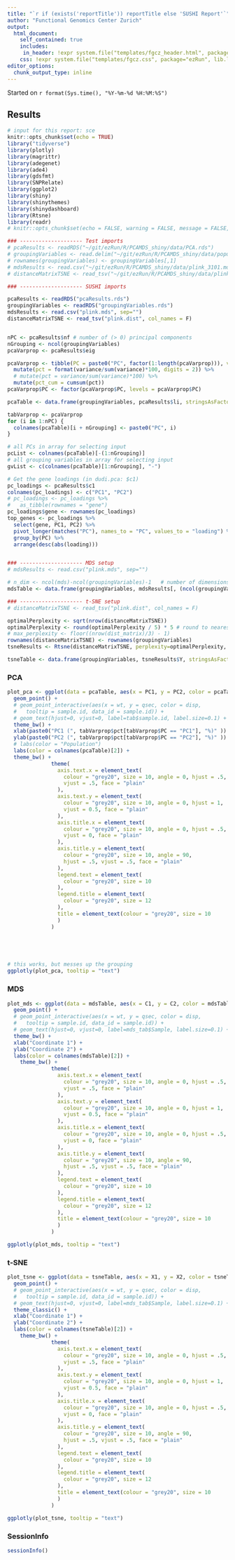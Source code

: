 ```yaml
---
title: "`r if (exists('reportTitle')) reportTitle else 'SUSHI Report'`"
author: "Functional Genomics Center Zurich"
output: 
  html_document:
    self_contained: true
    includes:
     in_header: !expr system.file("templates/fgcz_header.html", package="ezRun", lib.loc=.libPaths())
    css: !expr system.file("templates/fgcz.css", package="ezRun", lib.loc=.libPaths())
editor_options: 
  chunk_output_type: inline
---
```


Started on `r format(Sys.time(), "%Y-%m-%d %H:%M:%S")`

## Results {.tabset}

```r
# input for this report: sce
knitr::opts_chunk$set(echo = TRUE)
library("tidyverse")
library(plotly)
library(magrittr)
library(adegenet)
library(ade4)
library(gdsfmt)
library(SNPRelate)
library(ggplot2)
library(shiny)
library(shinythemes)
library(shinydashboard)
library(Rtsne)
library(readr)
# knitr::opts_chunk$set(echo = FALSE, warning = FALSE, message = FALSE, knitr.table.format = "html")

### -------------------- Test imports
# pcaResults <- readRDS("~/git/ezRun/R/PCAMDS_shiny/data/PCA.rds")
# groupingVariables <- read.delim("~/git/ezRun/R/PCAMDS_shiny/data/populations.txt")
# rownames(groupingVariables) <- groupingVariables[,1]
# mdsResults <- read.csv("~/git/ezRun/R/PCAMDS_shiny/data/plink_3101.mds", sep="")
# distanceMatrixTSNE <- read_tsv("~/git/ezRun/R/PCAMDS_shiny/data/plink_3101.dist", col_names = F)

### -------------------- SUSHI imports

pcaResults <- readRDS("pcaResults.rds")
groupingVariables <- readRDS("groupingVariables.rds")
mdsResults <- read.csv("plink.mds", sep="")
distanceMatrixTSNE <- read_tsv("plink.dist", col_names = F)


nPC <- pcaResults$nf # number of (> 0) principal components
nGrouping <- ncol(groupingVariables)
pcaVarprop <- pcaResults$eig

pcaVarprop <- tibble(PC = paste0("PC", factor(1:length(pcaVarprop))), variance = pcaVarprop) %>% 
  mutate(pct = format(variance/sum(variance)*100, digits = 2)) %>%
  # mutate(pct = variance/sum(variance)*100) %>% 
  mutate(pct_cum = cumsum(pct))
pcaVarprop$PC <- factor(pcaVarprop$PC, levels = pcaVarprop$PC)

pcaTable <- data.frame(groupingVariables, pcaResults$li, stringsAsFactors = FALSE, row.names = rownames(groupingVariables))

tabVarprop <- pcaVarprop
for (i in 1:nPC) {
  colnames(pcaTable)[i + nGrouping] <- paste0("PC", i)
}

# all PCs in array for selecting input
pcList <- colnames(pcaTable)[-(1:nGrouping)]
# all grouping variables in array for selecting input
gvList <- c(colnames(pcaTable)[1:nGrouping], "-")

# Get the gene loadings (in dudi.pca: $c1)
pc_loadings <- pcaResults$c1
colnames(pc_loadings) <- c("PC1", "PC2") 
# pc_loadings <- pc_loadings %>% 
#   as_tibble(rownames = "gene")
pc_loadings$gene <- rownames(pc_loadings)
top_genes <- pc_loadings %>% 
  select(gene, PC1, PC2) %>%
  pivot_longer(matches("PC"), names_to = "PC", values_to = "loading") %>% 
  group_by(PC) %>% 
  arrange(desc(abs(loading)))


### -------------------- MDS setup
# mdsResults <- read.csv("plink.mds", sep="")

# n_dim <- ncol(mds)-ncol(groupingVariables)-1   # number of dimensions kept in mds
mdsTable <- data.frame(groupingVariables, mdsResults[, (ncol(groupingVariables)+2):ncol(mdsResults)], stringsAsFactors = FALSE, row.names = rownames(groupingVariables))

### -------------------- t-SNE setup
# distanceMatrixTSNE <- read_tsv("plink.dist", col_names = F)

optimalPerplexity <- sqrt(nrow(distanceMatrixTSNE))
optimalPerplexity <- round(optimalPerplexity / 5) * 5 # round to nearest 5
# max_perplexity <- floor((nrow(dist_matrix)/3) - 1)
rownames(distanceMatrixTSNE) <- rownames(groupingVariables)
tsneResults <- Rtsne(distanceMatrixTSNE, perplexity=optimalPerplexity, check_duplicates = FALSE, is_distance = TRUE)

tsneTable <- data.frame(groupingVariables, tsneResults$Y, stringsAsFactors = FALSE, row.names = rownames(groupingVariables))

```

### PCA
```r
plot_pca <- ggplot(data = pcaTable, aes(x = PC1, y = PC2, color = pcaTable[,2], text = pcaTable[,1])) +
  geom_point() +
  # geom_point_interactive(aes(x = wt, y = qsec, color = disp,
  #   tooltip = sample.id, data_id = sample.id)) +
  # geom_text(hjust=0, vjust=0, label=tab$sample.id, label.size=0.1) +
  theme_bw() +
  xlab(paste0("PC1 (", tabVarprop$pct[tabVarprop$PC == "PC1"], "%)" )) +
  ylab(paste0("PC2 (", tabVarprop$pct[tabVarprop$PC == "PC2"], "%)" )) +
  # labs(color = "Population")
  labs(color = colnames(pcaTable)[2]) +
  theme_bw() +
              theme(
                axis.text.x = element_text(
                  colour = "grey20", size = 10, angle = 0, hjust = .5,
                  vjust = .5, face = "plain"
                ),
                axis.text.y = element_text(
                  colour = "grey20", size = 10, angle = 0, hjust = 1,
                  vjust = 0.5, face = "plain"
                ),
                axis.title.x = element_text(
                  colour = "grey20", size = 10, angle = 0, hjust = .5,
                  vjust = 0, face = "plain"
                ),
                axis.title.y = element_text(
                  colour = "grey20", size = 10, angle = 90,
                  hjust = .5, vjust = .5, face = "plain"
                ),
                legend.text = element_text(
                  colour = "grey20", size = 10
                ),
                legend.title = element_text(
                  colour = "grey20", size = 12
                ),
                title = element_text(colour = "grey20", size = 10
                )
              )
            




# this works, but messes up the grouping
ggplotly(plot_pca, tooltip = "text")
```


### MDS
```r
plot_mds <- ggplot(data = mdsTable, aes(x = C1, y = C2, color = mdsTable[,2], text = mdsTable[,1])) +
  geom_point() +
  # geom_point_interactive(aes(x = wt, y = qsec, color = disp,
  #   tooltip = sample.id, data_id = sample.id)) +
  # geom_text(hjust=0, vjust=0, label=mds_tab$Sample, label.size=0.1) +
  theme_bw() +
  xlab("Coordinate 1") +
  ylab("Coordinate 2") +
  labs(color = colnames(mdsTable)[2]) +
    theme_bw() +
              theme(
                axis.text.x = element_text(
                  colour = "grey20", size = 10, angle = 0, hjust = .5,
                  vjust = .5, face = "plain"
                ),
                axis.text.y = element_text(
                  colour = "grey20", size = 10, angle = 0, hjust = 1,
                  vjust = 0.5, face = "plain"
                ),
                axis.title.x = element_text(
                  colour = "grey20", size = 10, angle = 0, hjust = .5,
                  vjust = 0, face = "plain"
                ),
                axis.title.y = element_text(
                  colour = "grey20", size = 10, angle = 90,
                  hjust = .5, vjust = .5, face = "plain"
                ),
                legend.text = element_text(
                  colour = "grey20", size = 10
                ),
                legend.title = element_text(
                  colour = "grey20", size = 12
                ),
                title = element_text(colour = "grey20", size = 10
                )
              )

ggplotly(plot_mds, tooltip = "text")
```




### t-SNE
```r
plot_tsne <- ggplot(data = tsneTable, aes(x = X1, y = X2, color = tsneTable[,2], text = tsneTable[,1])) +
  geom_point() +
  # geom_point_interactive(aes(x = wt, y = qsec, color = disp,
  #   tooltip = sample.id, data_id = sample.id)) +
  # geom_text(hjust=0, vjust=0, label=mds_tab$Sample, label.size=0.1) +
  theme_classic() +
  xlab("Coordinate 1") +
  ylab("Coordinate 2") +
  labs(color = colnames(tsneTable)[2]) +
    theme_bw() +
              theme(
                axis.text.x = element_text(
                  colour = "grey20", size = 10, angle = 0, hjust = .5,
                  vjust = .5, face = "plain"
                ),
                axis.text.y = element_text(
                  colour = "grey20", size = 10, angle = 0, hjust = 1,
                  vjust = 0.5, face = "plain"
                ),
                axis.title.x = element_text(
                  colour = "grey20", size = 10, angle = 0, hjust = .5,
                  vjust = 0, face = "plain"
                ),
                axis.title.y = element_text(
                  colour = "grey20", size = 10, angle = 90,
                  hjust = .5, vjust = .5, face = "plain"
                ),
                legend.text = element_text(
                  colour = "grey20", size = 10
                ),
                legend.title = element_text(
                  colour = "grey20", size = 12
                ),
                title = element_text(colour = "grey20", size = 10
                )
              )

ggplotly(plot_tsne, tooltip = "text")
```



<!-- ### Input Dataset -->
<!-- ```{r, echo=FALSE, message=FALSE} -->
<!-- # ezInteractiveTableRmd(values=ans4Report[["dataset"]]) -->
<!-- ``` -->

### SessionInfo
```r
sessionInfo()
```
